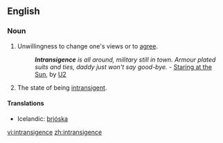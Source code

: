 ==English==

===Noun===
{{en-noun}}

# Unwillingness to change one's views or to [[agree]].
#:'''''Intransigence''' is all around, military still in town.  Armour plated suits and ties, daddy just won't say good-bye.''  - [[w:Staring at the Sun|Staring at the Sun]], by [[w:U2|U2]]
# The state of being [[intransigent]].

====Translations====
*Icelandic: [[þrjóska]] {{f}}

[[vi:intransigence]]
[[zh:intransigence]]